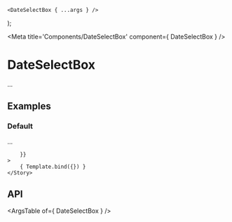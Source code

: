
	<DateSelectBox { ...args } />
);

<Meta title='Components/DateSelectBox' component={ DateSelectBox } />

# DateSelectBox

...

## Examples

### Default

...

<Canvas>
	<Story
		name="Default"
		args={{
			
		}}
	>
		{ Template.bind({}) }
	</Story>
</Canvas>

## API

<ArgsTable of={ DateSelectBox } />
